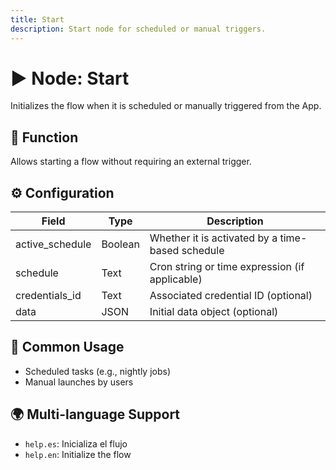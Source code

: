 ```yaml
---
title: Start
description: Start node for scheduled or manual triggers.
---
```


# ▶️ Node: Start

Initializes the flow when it is scheduled or manually triggered from the App.

## 🧩 Function
Allows starting a flow without requiring an external trigger.

## ⚙️ Configuration

| Field             | Type     | Description                                            |
|-------------------|----------|--------------------------------------------------------|
| active_schedule   | Boolean  | Whether it is activated by a time-based schedule       |
| schedule          | Text     | Cron string or time expression (if applicable)         |
| credentials_id    | Text     | Associated credential ID (optional)                    |
| data              | JSON     | Initial data object (optional)                         |

## 📝 Common Usage
- Scheduled tasks (e.g., nightly jobs)  
- Manual launches by users  

## 🌍 Multi-language Support
- `help.es`: Inicializa el flujo  
- `help.en`: Initialize the flow  
